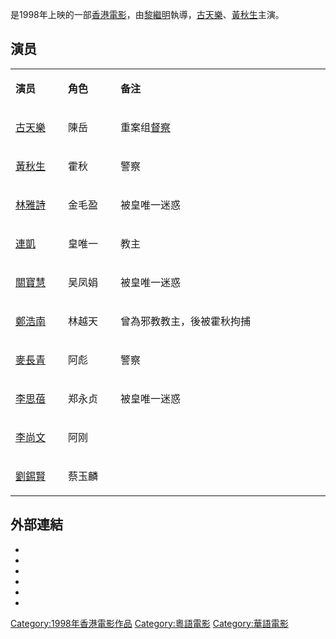 {{Infobox film
| name                          = 邪教檔案之末日風暴
| original_name <!-- 英文名 --> = ''{{lang|en|God.com}}''
| director<!-- 导演 -->         = [[黎繼明|黎繼明]]
| producer <!-- 監製 -->        = 崔寶珠
| writer  <!-- 编剧 -->         = 黎繼強
| starring <!-- 主演 -->        = [[古天樂|古天樂]] <br> [[黃秋生|黃秋生]]
| music <!-- 配乐 -->           = [[鍾定一|鍾定一]]
| cinematography <!-- 摄影 -->  = 關志勤
| editing <!-- 剪接 -->         = 鍾煒釗、[[張嘉輝|張嘉輝]]
| distributor <!-- 发行商 -->   = [[中國星集團有限公司|中國星集團有限公司]]
| released  <!-- 上映日期 -->   = {{HKG}}：{{film date|1998|4|12}}
| runtime  <!-- 片长时间 -->    = 87 分鐘
| country  <!-- 产地 -->        = {{香港電影產地}}
| language                      = [[粤语|粤语]]
| budget  <!-- 预算花费 -->     =
| gross  <!-- 票房 -->          =  
}}

{{engname|《邪教檔案之末日風暴》|''God.com''}}是1998年上映的一部[[香港電影|香港電影]]，由[[黎繼明|黎繼明]]執導，[[古天樂|古天樂]]、[[黃秋生|黃秋生]]主演。

== 演员 ==
{|class="wikitable " width="60%"
|- style="background:cornflowerblue; color:white" align=center
|style="width:10%"|'''演员'''||style="width:10%"|'''角色'''||style="width:40%"|'''备注'''
|-
| [[古天樂|古天樂]]   ||陳岳|| 重案组[[督察_(香港警察)|督察]]
|-
| [[黃秋生|黃秋生]]   || 霍秋 || 警察
|-
| [[林雅詩|林雅詩]]   || 金毛盈 || 被皇唯一迷惑
|-
| [[連凱|連凱]]   || 皇唯一||  教主
|-
| [[關寶慧|關寶慧]]   || 吴凤娟 || 被皇唯一迷惑
|-
| [[鄭浩南|鄭浩南]]   || 林越天 ||  曾為邪教教主，後被霍秋拘捕
|-
| [[麥長青|麥長青]]   || 阿彪 || 警察
|-
| [[李思蓓|李思蓓]]   || 郑永贞 || 被皇唯一迷惑
|-
| [[李尚文|李尚文]]   || 阿刚 ||  
|-
| [[劉錫賢|劉錫賢]]   || 蔡玉麟 ||  
|}

== 外部連結 ==
*{{hkmdb title|8411}}
*{{Mtime|23563}}
*{{douban}}
*{{Amg movie|308948}}
*{{rotten-tomatoes|godcom}}
*{{imdb title|0240547}}

{{古天樂主要電影}}
[[Category:1998年香港電影作品|Category:1998年香港電影作品]]
[[Category:粵語電影|Category:粵語電影]]
[[Category:華語電影|Category:華語電影]]